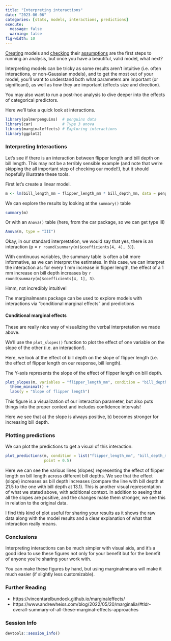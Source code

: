 ```yaml
---
title: "Interpreting interactions"
date: "2023-06-06"
categories: [stats, models, interactions, predictions]
execute:
  message: false
  warning: false
fig-width: 10
---
```


[Creating](../basic-models) models and [checking](../dharma) their [assumptions](../diagnostics-lm)
are the first steps to running an analysis, but once you have a beautiful,
valid model, what next?

Interpreting models can be tricky as some results aren't intuitive (i.e. often
interactions, or non-Gaussian models), and to get the most out of your model, 
you'll want to understand both what parameters are important (or significant),
as well as *how* they are important (effects size and direction). 

You may also want to run a post-hoc analysis to dive deeper into the effects of 
categorical predictors.

Here we'll take a quick look at interactions.

```r
library(palmerpenguins)  # penguins data
library(car)             # Type 3 anova
library(marginaleffects) # Exploring interactions
library(ggplot2)
```


### Interpreting Interactions

Let's see if there is an interaction between flipper length and bill depth on bill length.
This may not be a terribly sensible example (and note that we're skipping the all important
step of checking our model!), but it should hopefully illustrate these tools.

First let's create a linear model. 

```r
m <- lm(bill_length_mm ~ flipper_length_mm * bill_depth_mm, data = penguins)
```

We can explore the results by looking at the `summary()` table
```r
summary(m)
```

Or with an `Anova()` table (here, from the car package, so we can get type III)

```r
Anova(m, type = "III")
```

Okay, in our standard interpretation, we would say that yes, there is an interaction 
(p = `r round(summary(m)$coefficients[4, 4], 3)`). 

With continuous variables, the summary table is often a bit more informative, 
as we can interpret the estimates. In this case, we can interpret the interaction
as: for every 1 mm increase in flipper length, the effect of a
1 mm increase on bill depth increases by `r round(summary(m)$coefficients[4, 1], 3)`.

Hmm, not incredibly intuitive!

The marginalmeans package can be used to explore models with interactions via 
"conditional marginal effects" and predictions

#### Conditional marginal effects

These are really nice way of visualizing the verbal interpretation we made above.

We'll use the `plot_slopes()` function to plot the effect of one variable on the slope of the other (i.e. an interaction!).

Here, we look at the effect of bill depth on the slope of flipper length (i.e.
the effect of flipper length on our response, bill length).

The Y-axis represents the slope of the effect of flipper length on bill depth.

```r
plot_slopes(m, variables = "flipper_length_mm", condition = "bill_depth_mm") +
  theme_minimal() +
  labs(y = "Slope of flipper length")
```

This figure is a visualization of our interaction parameter, but also puts things into 
the proper context and includes confidence intervals!

Here we see that a) the slope is always positive, b) becomes stronger for increasing bill depth.

### Plotting predictions

We can plot the predictions to get a visual of this interaction.
```r
plot_predictions(m, condition = list("flipper_length_mm", "bill_depth_mm"),
                 point = 0.5)
```

Here we can see the various lines (slopes) representing the effect of flipper length on
bill length across different bill depths. We see that the effect (slope) increases 
as bill depth increases (compare the line with bill depth at 21.5 to the one with
bill depth at 13.1). This is another visual representation of what we stated above, 
with additional context. In addition to seeing that all the slopes are positive, 
and the changes make them stronger, we see this in relation to the original data.

I find this kind of plot useful for sharing your results as it shows the raw data
along with the model results and a clear explanation of what that interaction 
really means.

### Conclusions

Interpreting interactions can be much simpler with visual aids, and it's a 
good idea to use these figures not only for your benefit but for the benefit of
anyone you're sharing your work with. 

You can make these figures by hand, but using marginalmeans will make it much 
easier (if slightly less customizable).

### Further Reading

- https://vincentarelbundock.github.io/marginaleffects/
- https://www.andrewheiss.com/blog/2022/05/20/marginalia/#tldr-overall-summary-of-all-these-marginal-effects-approaches

### Session Info
```r
devtools::session_info()
```

